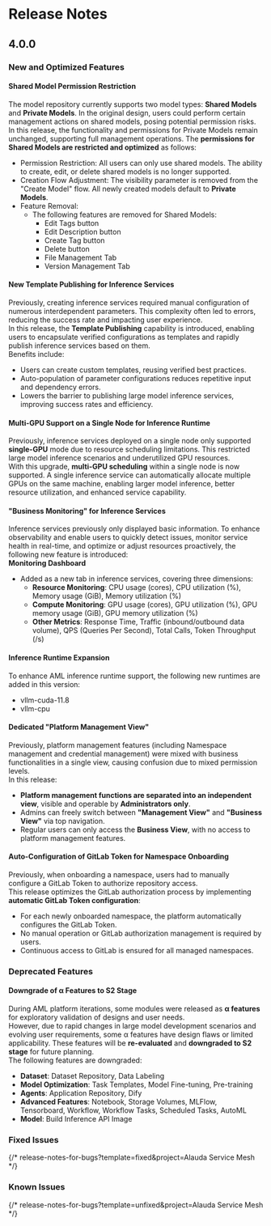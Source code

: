 # Release Notes

## 4.0.0

### **New and Optimized Features**

#### Shared Model Permission Restriction

The model repository currently supports two model types: **Shared Models** and **Private Models**. In the original design, users could perform certain management actions on shared models, posing potential permission risks.  
In this release, the functionality and permissions for Private Models remain unchanged, supporting full management operations. The **permissions for Shared Models are restricted and optimized** as follows:
- Permission Restriction: All users can only use shared models. The ability to create, edit, or delete shared models is no longer supported.
- Creation Flow Adjustment: The visibility parameter is removed from the "Create Model" flow. All newly created models default to **Private Models**.
- Feature Removal: 
    - The following features are removed for Shared Models:
      - Edit Tags button
      - Edit Description button
      - Create Tag button
      - Delete button
      - File Management Tab
      - Version Management Tab


#### New Template Publishing for Inference Services
Previously, creating inference services required manual configuration of numerous interdependent parameters. This complexity often led to errors, reducing the success rate and impacting user experience.  
In this release, the **Template Publishing** capability is introduced, enabling users to encapsulate verified configurations as templates and rapidly publish inference services based on them.  
Benefits include:
  - Users can create custom templates, reusing verified best practices.
  - Auto-population of parameter configurations reduces repetitive input and dependency errors.
  - Lowers the barrier to publishing large model inference services, improving success rates and efficiency.


#### Multi-GPU Support on a Single Node for Inference Runtime
Previously, inference services deployed on a single node only supported **single-GPU** mode due to resource scheduling limitations. This restricted large model inference scenarios and underutilized GPU resources.  
With this upgrade, **multi-GPU scheduling** within a single node is now supported. A single inference service can automatically allocate multiple GPUs on the same machine, enabling larger model inference, better resource utilization, and enhanced service capability.


#### "Business Monitoring" for Inference Services
Inference services previously only displayed basic information. To enhance observability and enable users to quickly detect issues, monitor service health in real-time, and optimize or adjust resources proactively, the following new feature is introduced:  
**Monitoring Dashboard**
  - Added as a new tab in inference services, covering three dimensions:
      - **Resource Monitoring**: CPU usage (cores), CPU utilization (%), Memory usage (GiB), Memory utilization (%)
      - **Compute Monitoring**: GPU usage (cores), GPU utilization (%), GPU memory usage (GiB), GPU memory utilization (%)
      - **Other Metrics**: Response Time, Traffic (inbound/outbound data volume), QPS (Queries Per Second), Total Calls, Token Throughput (/s)


#### Inference Runtime Expansion
To enhance AML inference runtime support, the following new runtimes are added in this version:  
  - vllm-cuda-11.8
  - vllm-cpu


#### Dedicated "Platform Management View"
Previously, platform management features (including Namespace management and credential management) were mixed with business functionalities in a single view, causing confusion due to mixed permission levels.  
In this release:
  - **Platform management functions are separated into an independent view**, visible and operable by **Administrators only**.
  - Admins can freely switch between **"Management View"** and **"Business View"** via top navigation.
  - Regular users can only access the **Business View**, with no access to platform management features.


#### Auto-Configuration of GitLab Token for Namespace Onboarding
Previously, when onboarding a namespace, users had to manually configure a GitLab Token to authorize repository access.  
This release optimizes the GitLab authorization process by implementing **automatic GitLab Token configuration**:
  - For each newly onboarded namespace, the platform automatically configures the GitLab Token.
  - No manual operation or GitLab authorization management is required by users.
  - Continuous access to GitLab is ensured for all managed namespaces.



### **Deprecated Features**

#### Downgrade of α Features to S2 Stage

During AML platform iterations, some modules were released as **α features** for exploratory validation of designs and user needs.  
However, due to rapid changes in large model development scenarios and evolving user requirements, some α features have design flaws or limited applicability. These features will be **re-evaluated** and **downgraded to S2 stage** for future planning.  
The following features are downgraded:
  - **Dataset**: Dataset Repository, Data Labeling
  - **Model Optimization**: Task Templates, Model Fine-tuning, Pre-training
  - **Agents**: Application Repository, Dify
  - **Advanced Features**: Notebook, Storage Volumes, MLFlow, Tensorboard, Workflow, Workflow Tasks, Scheduled Tasks, AutoML
  - **Model**: Build Inference API Image



### **Fixed Issues**
{/* release-notes-for-bugs?template=fixed&project=Alauda Service Mesh */}

### **Known Issues**
{/* release-notes-for-bugs?template=unfixed&project=Alauda Service Mesh */}
